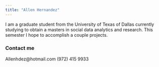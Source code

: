 ```yaml
---
title: "Allen Hernandez"
---
```


I am a graduate student from the University of Texas of Dallas currently studying to obtain a masters in social data analytics and research. This semester I hope to accomplish a couple projects.

### Contact me

Allenhdez\@hotmail.com (972) 415 9933
